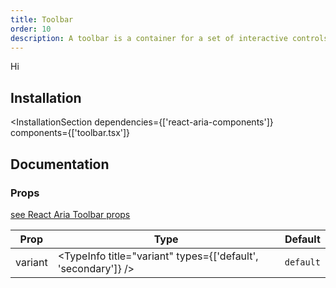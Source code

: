 ```yaml
---
title: Toolbar
order: 10
description: A toolbar is a container for a set of interactive controls, such as buttons, dropdown menus, or checkboxes, with arrow key navigation.
---
```


Hi

## Installation

<InstallationSection
  dependencies={['react-aria-components']}
  components={['toolbar.tsx']}
>
  <InstallationCommand command="execute" params="shadcn@latest add ~website/r/toolbar.json" />
</InstallationSection>

## Documentation
### Props

[see React Aria Toolbar props](https://react-spectrum.adobe.com/react-aria/Toolbar.html#toolbar-1)

| Prop    | Type                                                          | Default   |
|---------|---------------------------------------------------------------|-----------|
| variant | <TypeInfo title="variant" types={['default', 'secondary']} /> | `default` |

